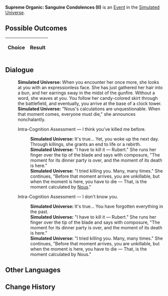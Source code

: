 {{Simulated Universe Event Infobox
|title         = Supreme Organic: Sanguine Condolences (II)
|image         = Random Event 412.png
|type          =
|domains_su    = 
|domains_ext   = 
|domains_swarm = 
|domains_gng   = 
|requirements  =
|prev          = {{tx}}
|next          = {{tx}}
|indexRewards  =
|characters    = Nous
}}
'''Supreme Organic: Sanguine Condolences (II)''' is an [[Simulated Universe/Events|Event]] in the [[Simulated Universe]].

==Possible Outcomes==
{| class="article-table"
!Choice
!Result

|}

<!--
==Gameplay Notes==

-->
==Dialogue==
{{Dialogue Start}}
:'''Simulated Universe:''' When you encounter her once more, she looks at you with an expressionless face. She has just gathered her hair into a bun, and her earrings sway in the midst of the gunfire. Without a word, she waves at you. You follow her candy-colored skirt through the battlefield, and eventually, you arrive at the base of a clock tower.
:'''Simulated Universe:''' "Nous's calculations are unquestionable. When that moment comes, everyone must die," she announces nonchalantly.
:{{DIcon|Arrow}} Intra-Cognition Assessment &mdash; I think you've killed me before.
::'''Simulated Universe:''' It's true... Yet, you woke up the next day. Through killings, she grants an end to life or a rebirth.
::'''Simulated Universe:''' "I have to kill it &mdash; Rubert." She runs her finger over the tip of the blade and says with composure, "The moment for its dinner party is over, and the moment of its death is here."
::'''Simulated Universe:''' "I tried killing you. Many, many times." She continues, "Before that moment arrives, you are unkillable, but when the moment is here, you have to die &mdash; That, is the moment calculated by [[Nous]]."
:{{DIcon|Arrow}} Intra-Cognition Assessment &mdash; I don't know you.
::'''Simulated Universe:''' It's true... You have forgotten everything in the past.
::'''Simulated Universe:''' "I have to kill it &mdash; Rubert." She runs her finger over the tip of the blade and says with composure, "The moment for its dinner party is over, and the moment of its death is here."
::'''Simulated Universe:''' "I tried killing you. Many, many times." She continues, "Before that moment arrives, you are unkillable, but when the moment is here, you have to die &mdash; That, is the moment calculated by Nous."
{{Dialogue End}}

==Other Languages==
{{Other Languages
|zhs   = 极致有机：「血色吊唁」•其二
|zht   = 極致有機：「血色弔唁」•其二
|ja    = 有機の極致：「血色の弔い」・その2
|ko    = 궁극의 유기: 「핏빛 조의」•2
|es    = Orgánico supremo: condolencias rojizas II
|fr    = Suprématie organique : Condoléances écarlates (II)
|ru    = Высший органик: Багровые соболезнования II
|th    = อินทรีย์ขั้นสุด: "การไว้อาลัยสีโลหิต" (2)
|vi    = Hữu Cơ Tối Cao: Lời Chia Buồn Đẫm Máu 2
|de    = Organische Höchststufe: Blutrotes Beileid (II)
|id    = Organik Maksimal: "Penghormatan Merah Darah" (2)
|pt    = Orgânico Supremo: Condolências Sanguíneas (II)
}}

==Change History==
{{Change History|1.0}}
